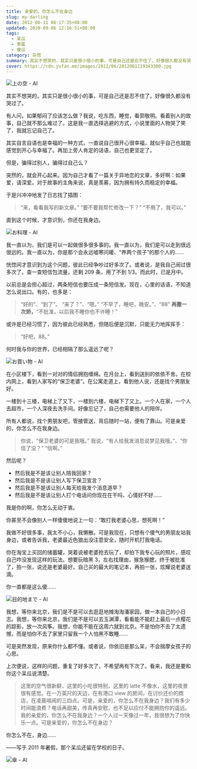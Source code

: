 ```yaml
---
title: 亲爱的，你怎么不在身边
slug: my-darling
date: 2012-06-11 06:17:35+08:00
updated: 2020-09-06 12:16:51+08:00
tags:
  - 呆瓜
  - 笨蛋
  - 傻瓜
category: 杂思
summary: 其实不想哭的，其实只是很小很小的事，可是自己还是忍不住了。好像很久都没有哭过了。有人问，如果郁闷了应该怎么做？我说，吃东西，睡觉，看郭敬明。看着别人的故事，自己就不那么难过了。
cover: https://cdn.yufan.me/images/2012/06/2012061119343300.jpg
---
```


![上の空 - AI](https://cdn.yufan.me/images/2012/06/2012061119414600.jpg)

<MusicPlayer id={1909962184} />

其实不想哭的，其实只是很小很小的事，可是自己还是忍不住了。好像很久都没有哭过了。

有人问，如果郁闷了应该怎么做？我说，吃东西，睡觉，看郭敬明。看着别人的故事，自己就不那么难过了。这是我一直选择逃避的方式，小说里面的人物哭了笑了，我就忘记自己了。

其实自言自语也是幸福的一种方式，一直说自己很开心很幸福，就似乎自己也就能感觉到开心与幸福了。再加上旁人肯定的话语，自己也更坚定了。

但是，骗得过别人，骗得过自己么？

突然的，就会开心起来。因为自己才看了一篇关于异地恋的文章，多好啊：如果爱，请深爱。对于故事的主角来说，真是羡慕，因为拥有持久而稳定的幸福。

于是兴冲冲地发了日志找了插图：

> “来，看看我写的新文章。”
> “要不要我帮忙修改一下？”
> “不用了，我可以。”

直到这个时候，才意识到，你还在我身边。

![お料理 - AI](https://cdn.yufan.me/images/2012/06/2012061119415100.jpg)

我一直以为，我们是可以一起做很多很多事的。我一直以为，我们是可以走到很远很远的。我一直以为，你是那个会永远嘘寒问暖、“养两个孩子”的那个人的……

恍惚间才意识到为这个问题，彼此已经争吵过好多次了。或者说，是我自己闹过很多次了。查一查短信包流量，还剩 209 条，用了不到 1/3。而此时，已是月中。

以前总是会担心超过，两条短信也要压成一条短信发。现在，心里的话语，不知道怎么说出口。有的，也多是：

> “好的”、“到了”。
> “来了？”、“嗯。”
> “不早了，睡吧，晚安。”、“88”
> **再撒一次娇，**“不批准，以后我不睡你也不许睡！”

或许是已经习惯了，因为彼此已经熟悉，但随后便是沉默，只能无力地挥挥手：

> “好吧，88。”

何时我与你的世界，已经相隔了那么遥远了呢？

![お買い物 - AI](https://cdn.yufan.me/images/2012/06/2012061119415700.jpg)

在小区楼下，看到一对对的情侣拥抱缠绵。在月台上，看到送别的依依不舍。在校内网上，看到人家写的“保卫老婆”。在公寓走道上，看到他人说，还是找个男朋友好。

一楼到十三楼，电梯上了又下，一楼到六楼，电梯下了又上。一个人在家，一个人去超市，一个人深夜去洗手间。好像忘记了，自己也需要他人的陪伴。

所有人都说，找个男朋友吧，管接管送，背后随时一站，便有了靠山。可是亲爱的，你怎么不在我身边。

> 你说，“保卫老婆的可是我哦。”
> 我说，“有人给我发消息说梦见我哦。”、“你信了没？”
> “信啊。”

然后呢？

- 然后我是不是该让别人陪我回家？
- 然后我是不是该让别人写下保卫宣言？
- 然后我是不是该让别人每天给我发个消息道早？
- 然后我是不是该让别人打个电话问你现在在干吗、心情好不好……

我是你的啊，你怎么无动于衷。

你甚至不会像别人一样傻傻地说上一句：“敢打我老婆心思，想死啊！”

我做不好很多事，我太不小心，我懒散。可是我现在，只想有个傻气的男朋友站我身边，或者告诉我，老婆最近色狼出没注意安全，随时开机打我电话。

你在淘宝上买回的储蓄罐，哭着说被老婆抢去玩了，却拍下我专心玩的照片，感叹自己咋没发现这样的玩法。想要玩暗黑 3，左右找理由，猴急猴腮，终于被批准了，拍一张，说还是老婆最好。自己买的最大的笔记本，再拍一张，炫耀说老婆送滴。

你一直都是这么傻……

![目的地まで - AI](https://cdn.yufan.me/images/2012/06/2012061119420300.jpg)

我想，等你来北京，我们是不是可以去逛逛地摊淘淘潘家园，做一本自己的小日志。我想，等你来北京，我们是不是可以去玉渊潭，看看能不能赶上最后一点樱花的踪影，放一次风筝。我想，你能不能在这周六就到北京。不是怕你不去了太遗憾，而是怕你不去了家里只留我一个人怕黑不敢睡……

可是突然发现，原来你什么都不懂。或者说，你依旧是那么呆，不会揣摩女孩子的心思。

上次便说，这样的问题，重复了好多次了，不希望再有下次了。看来，我还是要和你这个呆瓜说清楚。

> 这里的空气很新鲜，这里的小吃很特别，这里的 latte 不像水，这里的夜景很有感觉。在一万英尺的天边，在有港口 view 的房间，在讨价还价的商店，在凌晨喧闹的三四点。可是，亲爱的，你怎么不在我身边？我们有多少时间能浪费？电话再甜美，传真再安慰，也不足以应付不能拥抱你的遥远。我的亲爱的，你怎么不在我身边？一个人过一天像过一年，我很想为了你快乐一点。可是亲爱的，你怎么不在身边？

你怎么不在，身边……

——写于 2011 年暑假，那个呆瓜还留在学校的日子。

![傘 - AI](https://cdn.yufan.me/images/2012/06/2012061100345100.jpg)
